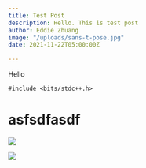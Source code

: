 ```yaml
---
title: Test Post
description: Hello. This is test post
author: Eddie Zhuang
image: "/uploads/sans-t-pose.jpg"
date: 2021-11-22T05:00:00Z

---
```

Hello

    #include <bits/stdc++.h>

# asfsdfasdf

![](/uploads/cat-girl.gif)

![](https://c.tenor.com/bpxgTKl8-okAAAAC/cat-girl-anime.gif)